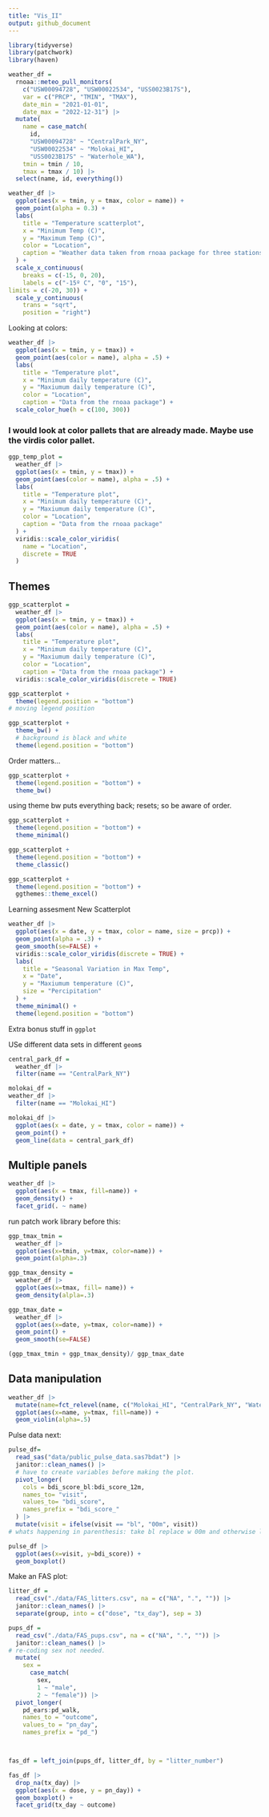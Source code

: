 ```yaml
---
title: "Vis_II"
output: github_document
---
```


```r
library(tidyverse)
library(patchwork)
library(haven)
```


```r
weather_df = 
  rnoaa::meteo_pull_monitors(
    c("USW00094728", "USW00022534", "USS0023B17S"),
    var = c("PRCP", "TMIN", "TMAX"), 
    date_min = "2021-01-01",
    date_max = "2022-12-31") |>
  mutate(
    name = case_match(
      id, 
      "USW00094728" ~ "CentralPark_NY", 
      "USW00022534" ~ "Molokai_HI",
      "USS0023B17S" ~ "Waterhole_WA"),
    tmin = tmin / 10,
    tmax = tmax / 10) |>
  select(name, id, everything())
```

```r
weather_df |>
  ggplot(aes(x = tmin, y = tmax, color = name)) +
  geom_point(alpha = 0.3) +
  labs(
    title = "Temperature scatterplot", 
    x = "Minimum Temp (C)", 
    y = "Maximum Temp (C)",
    color = "Location",
    caption = "Weather data taken from rnoaa package for three stations"
  ) +
  scale_x_continuous(
    breaks = c(-15, 0, 20),
    labels = c("-15º C", "0", "15"), 
limits = c(-20, 30)) + 
  scale_y_continuous(
    trans = "sqrt", 
    position = "right")
```

Looking at colors:

```r
weather_df |> 
  ggplot(aes(x = tmin, y = tmax)) + 
  geom_point(aes(color = name), alpha = .5) + 
  labs(
    title = "Temperature plot",
    x = "Minimum daily temperature (C)",
    y = "Maxiumum daily temperature (C)",
    color = "Location",
    caption = "Data from the rnoaa package") + 
  scale_color_hue(h = c(100, 300)) 
```

### I would look at color pallets that are already made. Maybe use the virdis color pallet. 

```r
ggp_temp_plot = 
  weather_df |> 
  ggplot(aes(x = tmin, y = tmax)) + 
  geom_point(aes(color = name), alpha = .5) + 
  labs(
    title = "Temperature plot",
    x = "Minimum daily temperature (C)",
    y = "Maxiumum daily temperature (C)",
    color = "Location",
    caption = "Data from the rnoaa package"
  ) + 
  viridis::scale_color_viridis(
    name = "Location", 
    discrete = TRUE
  )
```


## Themes
```r
ggp_scatterplot = 
  weather_df |> 
  ggplot(aes(x = tmin, y = tmax)) + 
  geom_point(aes(color = name), alpha = .5) + 
  labs(
    title = "Temperature plot",
    x = "Minimum daily temperature (C)",
    y = "Maxiumum daily temperature (C)",
    color = "Location",
    caption = "Data from the rnoaa package") + 
  viridis::scale_color_viridis(discrete = TRUE)
```

```r
ggp_scatterplot +
  theme(legend.position = "bottom")
# moving legend position
```

```r
ggp_scatterplot +
  theme_bw() +
  # background is black and white
  theme(legend.position = "bottom")
```

Order matters...

```r
ggp_scatterplot +
  theme(legend.position = "bottom") +
  theme_bw()
```

using theme bw puts everything back; resets; so be aware of order. 

```r
ggp_scatterplot +
  theme(legend.position = "bottom") +
  theme_minimal()
```

```r
ggp_scatterplot +
  theme(legend.position = "bottom") +
  theme_classic()
```

```r
ggp_scatterplot +
  theme(legend.position = "bottom") +
  ggthemes::theme_excel()
```

Learning assesment
New Scatterplot

```r
weather_df |>
  ggplot(aes(x = date, y = tmax, color = name, size = prcp)) +
  geom_point(alpha = .3) +
  geom_smooth(se=FALSE) +
  viridis::scale_color_viridis(discrete = TRUE) +
  labs(
    title = "Seasonal Variation in Max Temp",
    x = "Date",
    y = "Maxiumum temperature (C)",
    size = "Percipitation"
  ) + 
  theme_minimal() + 
  theme(legend.position = "bottom")
```


Extra bonus stuff in `ggplot`

USe different data sets in different `geom`s

```r
central_park_df =
  weather_df |>
  filter(name == "CentralPark_NY")

molokai_df =
weather_df |>
  filter(name == "Molokai_HI")

molokai_df |>
  ggplot(aes(x = date, y = tmax, color = name)) +
  geom_point() +
  geom_line(data = central_park_df)
```


## Multiple panels

```r
weather_df |>
  ggplot(aes(x = tmax, fill=name)) +
  geom_density() +
  facet_grid(. ~ name)
```


run patch work library before this: 

```r
ggp_tmax_tmin = 
  weather_df |>
  ggplot(aes(x=tmin, y=tmax, color=name)) +
  geom_point(alpha=.3)

ggp_tmax_density =
  weather_df |>
  ggplot(aes(x=tmax, fill= name)) +
  geom_density(alpla=.3)

ggp_tmax_date =
  weather_df |>
  ggplot(aes(x=date, y=tmax, color=name)) +
  geom_point() +
  geom_smooth(se=FALSE)

(ggp_tmax_tmin + ggp_tmax_density)/ ggp_tmax_date
```


## Data manipulation

```r
weather_df |>
  mutate(name=fct_relevel(name, c("Molokai_HI", "CentralPark_NY", "Waterhole_WA"))) |>
  ggplot(aes(x=name, y=tmax, fill=name)) +
  geom_violin(alpha=.5)
```

Pulse data next:

```r
pulse_df=
  read_sas("data/public_pulse_data.sas7bdat") |>
  janitor::clean_names() |>
  # have to create variables before making the plot.
  pivot_longer(
    cols = bdi_score_bl:bdi_score_12m,
    names_to= "visit",
    values_to= "bdi_score",
    names_prefix = "bdi_score_"
  ) |>
  mutate(visit = ifelse(visit == "bl", "00m", visit))
# whats happening in parenthesis: take bl replace w 00m and otherwise leave alone. the box plots will now be in order of time (before numbers came before letters)

pulse_df |>
  ggplot(aes(x=visit, y=bdi_score)) +
  geom_boxplot()
```


Make an FAS plot:

```r

litter_df = 
  read_csv("./data/FAS_litters.csv", na = c("NA", ".", "")) |>
  janitor::clean_names() |>
  separate(group, into = c("dose", "tx_day"), sep = 3)

pups_df = 
  read_csv("./data/FAS_pups.csv", na = c("NA", ".", "")) |>
  janitor::clean_names() |>
# re-coding sex not needed.
  mutate(
    sex = 
      case_match(
        sex, 
        1 ~ "male", 
        2 ~ "female")) |>
  pivot_longer(
    pd_ears:pd_walk,
    names_to = "outcome", 
    values_to = "pn_day",
    names_prefix = "pd_") 



fas_df = left_join(pups_df, litter_df, by = "litter_number") 

fas_df |> 
  drop_na(tx_day) |>
  ggplot(aes(x = dose, y = pn_day)) +
  geom_boxplot() +
  facet_grid(tx_day ~ outcome)
```





